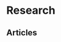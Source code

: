 <!------------------------------------------------------------------------------------------------->
# Research

<!------------------------------------------------------------------------------------------------->
## Articles
